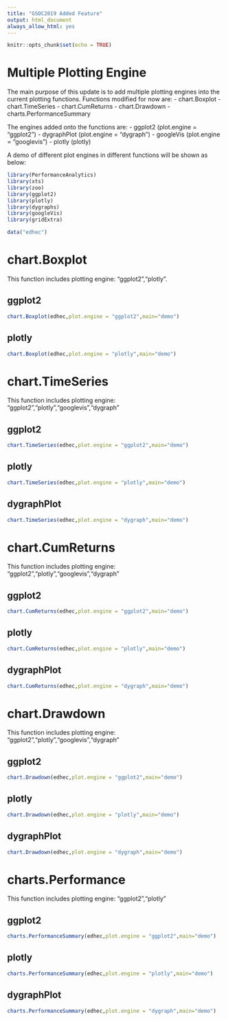 ```yaml
---
title: "GSOC2019 Added Feature"
output: html_document
always_allow_html: yes
---
```


```r
knitr::opts_chunk$set(echo = TRUE)
```

# Multiple Plotting Engine

The main purpose of this update is to add multiple plotting engines into the current plotting functions. Functions modified for now are:
- chart.Boxplot
- chart.TimeSeries
- chart.CumReturns
- chart.Drawdown
- charts.PerformanceSummary

The engines added onto the functions are:
- ggplot2 (plot.engine = "ggplot2")
- dygraphPlot (plot.engine  = "dygraph")
- googleVis (plot.engine = "googlevis")
- plotly (plotly)

A demo of different plot engines in different functions will be shown as below:

```r
library(PerformanceAnalytics)
library(xts)
library(zoo)
library(ggplot2)
library(plotly)
library(dygraphs)
library(googleVis)
library(gridExtra)

data("edhec")
```

# chart.Boxplot

This function includes plotting engine: "ggplot2","plotly".

## ggplot2
```r
chart.Boxplot(edhec,plot.engine = "ggplot2",main="demo")
```

## plotly
```r
chart.Boxplot(edhec,plot.engine = "plotly",main="demo")
```


# chart.TimeSeries

This function includes plotting engine: "ggplot2","plotly","googlevis","dygraph"

## ggplot2
```r
chart.TimeSeries(edhec,plot.engine = "ggplot2",main="demo")
```

## plotly
```r
chart.TimeSeries(edhec,plot.engine = "plotly",main="demo")
```

## dygraphPlot
```r
chart.TimeSeries(edhec,plot.engine = "dygraph",main="demo")
```


# chart.CumReturns

This function includes plotting engine: "ggplot2","plotly","googlevis","dygraph"

## ggplot2
```r
chart.CumReturns(edhec,plot.engine = "ggplot2",main="demo")
```

## plotly
```r
chart.CumReturns(edhec,plot.engine = "plotly",main="demo")
```

## dygraphPlot
```r
chart.CumReturns(edhec,plot.engine = "dygraph",main="demo")
```


# chart.Drawdown

This function includes plotting engine: "ggplot2","plotly","googlevis","dygraph"

## ggplot2
```r
chart.Drawdown(edhec,plot.engine = "ggplot2",main="demo")
```

## plotly
```r
chart.Drawdown(edhec,plot.engine = "plotly",main="demo")
```

## dygraphPlot
```r
chart.Drawdown(edhec,plot.engine = "dygraph",main="demo")
```


# charts.Performance

This function includes plotting engine: "ggplot2","plotly"

## ggplot2
```r
charts.PerformanceSummary(edhec,plot.engine = "ggplot2",main="demo")
```

## plotly
```r
charts.PerformanceSummary(edhec,plot.engine = "plotly",main="demo")
```

## dygraphPlot
```r
charts.PerformanceSummary(edhec,plot.engine = "dygraph",main="demo")
```